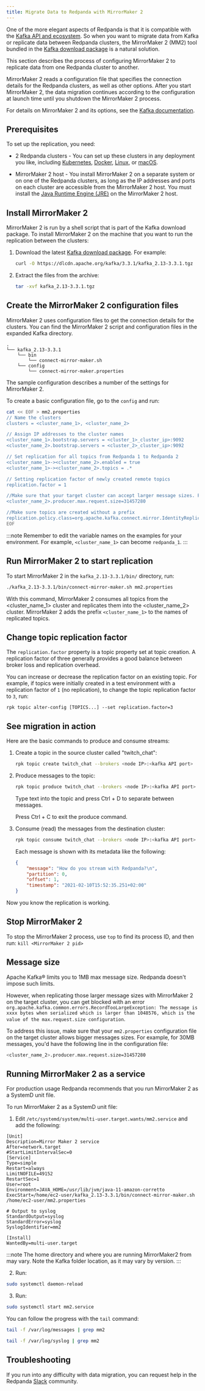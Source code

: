 ```yaml
---
title: Migrate Data to Redpanda with MirrorMaker 2
---
```


<head>
    <meta name="title" content="Migrate data to Redpanda with MirrorMaker 2| Redpanda Docs"/>
    <meta name="description" content="Migrate external data to Redpanda with MirrorMaker 2."/>
</head>


One of the more elegant aspects of Redpanda is that it is compatible with the [Kafka API and ecosystem](../../develop/kafka-clients).
So when you want to migrate data from Kafka or replicate data between Redpanda clusters,
the MirrorMaker 2 (MM2) tool bundled in the [Kafka download package](https://kafka.apache.org/downloads) is a natural solution.

This section describes the process of configuring MirrorMaker 2 to replicate data from one Redpanda cluster to another.

MirrorMaker 2 reads a configuration file that specifies the connection details for the Redpanda clusters, as well as other options.
After you start MirrorMaker 2, the data migration continues according to the configuration at launch time until you shutdown the MirrorMaker 2 process.

For details on MirrorMaker 2 and its options, see the [Kafka documentation](https://kafka.apache.org/documentation/#georeplication).

## Prerequisites

To set up the replication, you need:

- 2 Redpanda clusters - You can set up these clusters in any deployment you like, including [Kubernetes](../../get-started/quick-start/kubernetes-qs-dev), [Docker](../../get-started/quick-start/quick-start-docker), [Linux](../../get-started/quick-start/quick-start-linux), or [macOS](../../get-started/quick-start/quick-start-macos).

- MirrorMaker 2 host - You install MirrorMaker 2 on a separate system or on one of the Redpanda clusters, as long as the IP addresses and ports on each cluster are accessible from the MirrorMaker 2 host.
You must install the [Java Runtime Engine (JRE)](https://docs.oracle.com/javase/10/install/toc.htm) on the MirrorMaker 2 host.

## Install MirrorMaker 2

MirrorMaker 2 is run by a shell script that is part of the Kafka download package.
To install MirrorMaker 2 on the machine that you want to run the replication between the clusters:

1. Download the latest [Kafka download package](https://kafka.apache.org/downloads). For example:

    ```bash
    curl -O https://dlcdn.apache.org/kafka/3.3.1/kafka_2.13-3.3.1.tgz
    ```

2. Extract the files from the archive:

    ```bash
    tar -xvf kafka_2.13-3.3.1.tgz
    ```

## Create the MirrorMaker 2 configuration files

MirrorMaker 2 uses configuration files to get the connection details for the clusters.
You can find the MirrorMaker 2 script and configuration files in the expanded Kafka directory.

``` 
.
└── kafka_2.13-3.3.1
    └── bin
        └── connect-mirror-maker.sh
    └── config
        └── connect-mirror-maker.properties
```

The sample configuration describes a number of the settings for MirrorMaker 2.

To create a basic configuration file, go to the `config` and run:

```bash
cat << EOF > mm2.properties
// Name the clusters
clusters = <cluster_name_1>, <cluster_name_2>

// Assign IP addresses to the cluster names
<cluster_name_1>.bootstrap.servers = <cluster_1>_cluster_ip>:9092
<cluster_name_2>.bootstrap.servers = <cluster_2>_cluster_ip>:9092

// Set replication for all topics from Redpanda 1 to Redpanda 2
<cluster_name_1>-><cluster_name_2>.enabled = true
<cluster_name_1>-><cluster_name_2>.topics = .*

// Setting replication factor of newly created remote topics
replication.factor = 1

//Make sure that your target cluster can accept larger message sizes. For example, 30MB messages
<cluster_name_2>.producer.max.request.size=31457280

//Make sure topics are created without a prefix
replication.policy.class=org.apache.kafka.connect.mirror.IdentityReplicationPolicy
EOF
```

:::note
Remember to edit the variable names on the examples for your environment. For example, `<cluster_name_1>` can become `redpanda_1`. 
:::

## Run MirrorMaker 2 to start replication

To start MirrorMaker 2 in the `kafka_2.13-3.3.1/bin/` directory, run:

```bash
./kafka_2.13-3.3.1/bin/connect-mirror-maker.sh mm2.properties
```

With this command, MirrorMaker 2 consumes all topics from the <cluster_name_1> cluster and replicates them into the <cluster_name_2> cluster.
MirrorMaker 2 adds the prefix `<cluster_name_1>` to the names of replicated topics.


## Change topic replication factor

The `replication.factor` property is a topic property set at topic creation. A replication factor of three generally provides a good balance between broker loss and replication overhead.

You can increase or decrease the replication factor on an existing topic. For example, if topics were initially created in a test environment with a replication factor of `1` (no replication), to change the topic replication factor to `3`, run: 

```
rpk topic alter-config [TOPICS...] --set replication.factor=3
```

## See migration in action

Here are the basic commands to produce and consume streams:

1. Create a topic in the source cluster called "twitch_chat":

    ```bash
    rpk topic create twitch_chat --brokers <node IP>:<kafka API port>
    ```

2. Produce messages to the topic:

    ```bash
    rpk topic produce twitch_chat --brokers <node IP>:<kafka API port>
    ```

    Type text into the topic and press Ctrl + D to separate between messages.

    Press Ctrl + C to exit the produce command.

3. Consume (read) the messages from the destination cluster:

    ```bash
    rpk topic consume twitch_chat --brokers <node IP>:<kafka API port>
    ```
    
    Each message is shown with its metadata like the following:
    
    ```json
    {
        "message": "How do you stream with Redpanda?\n",
        "partition": 0,
        "offset": 1,
        "timestamp": "2021-02-10T15:52:35.251+02:00"
    }
    ```

Now you know the replication is working.

## Stop MirrorMaker 2

To stop the MirrorMaker 2 process, use `top` to find its process ID, and then run: `kill <MirrorMaker 2 pid>`

## Message size

Apache Kafka® limits you to 1MB max message size. Redpanda doesn't impose such limits. 

However, when replicating those larger message sizes with MirrorMaker 2 on the target cluster, you can get blocked with an error `org.apache.kafka.common.errors.RecordTooLargeException: The message is xxxx bytes when serialized which is larger than 1048576, which is the value of the max.request.size configuration`. 

To address this issue, make sure that your `mm2.properties` configuration file on the target cluster allows bigger messages sizes. For example, for 30MB messages, you'd have the following line in the configuration file:

```bash
<cluster_name_2>.producer.max.request.size=31457280
```

## Running MirrorMaker 2 as a service

For production usage Redpanda recommends that you run MirrorMaker 2 as a SystemD unit file.

To run MirrorMaker 2 as a SystemD unit file:

1. Edit `/etc/systemd/system/multi-user.target.wants/mm2.service` and add the following:


```
[Unit]
Description=Mirror Maker 2 service
After=network.target
#StartLimitIntervalSec=0
[Service]
Type=simple
Restart=always
LimitNOFILE=49152
RestartSec=1
User=root
Environment=JAVA_HOME=/usr/lib/jvm/java-11-amazon-corretto
ExecStart=/home/ec2-user/kafka_2.13-3.3.1/bin/connect-mirror-maker.sh /home/ec2-user/mm2.properties

# Output to syslog
StandardOutput=syslog
StandardError=syslog
SyslogIdentifier=mm2

[Install]
WantedBy=multi-user.target
```

:::note
The home directory and where you are running MirrorMaker2 from may vary. Note the Kafka folder location, as it may vary by version.
::: 

2. Run: 

```bash
sudo systemctl daemon-reload
```

3. Run:
   
```bash
sudo systemctl start mm2.service
```

You can follow the progress with the `tail` command:

<Tabs>
<TabItem value="fedora" label="Fedora/RedHat" default>

```bash
tail -f /var/log/messages | grep mm2
```

</TabItem>

<TabItem value="debian" label="Debian/Ubuntu" default>

```bash
tail -f /var/log/syslog | grep mm2
```
</TabItem>
</Tabs>


## Troubleshooting

If you run into any difficulty with data migration, you can request help in the Redpanda [Slack](https://rpnda.co/slack) community.
